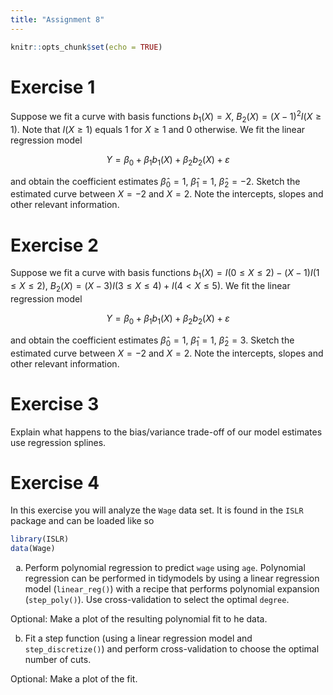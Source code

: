 ```yaml
---
title: "Assignment 8"
---
```


```r
knitr::opts_chunk$set(echo = TRUE)
```

# Exercise 1

Suppose we fit a curve with basis functions $b_1(X) = X$, $B_2(X) = (X - 1)^2 I(X \geq 1)$. Note that $I(X \geq 1)$ equals 1 for $X \geq 1$ and 0 otherwise. We fit the linear regression  model

$$Y = \beta_0 + \beta_1b_1(X) + \beta_2b_2(X) + \varepsilon$$

and obtain the coefficient estimates $\hat \beta_0 = 1$, $\hat \beta_1 = 1$, $\hat \beta_2 = -2$. Sketch the estimated curve between $X = -2$ and $X = 2$. Note the intercepts, slopes and other relevant information.

# Exercise 2

Suppose we fit a curve with basis functions $b_1(X) = I(0 \leq X \leq 2) - (X-1)I(1 \leq X \leq 2)$, $B_2(X) = (X - 3) I(3 \leq X \leq 4) + I(4 < X \leq 5)$. We fit the linear regression  model

$$Y = \beta_0 + \beta_1b_1(X) + \beta_2b_2(X) + \varepsilon$$

and obtain the coefficient estimates $\hat \beta_0 = 1$, $\hat \beta_1 = 1$, $\hat \beta_2 = 3$. Sketch the estimated curve between $X = -2$ and $X = 2$. Note the intercepts, slopes and other relevant information.

# Exercise 3

Explain what happens to the bias/variance trade-off of our model estimates use regression splines.

# Exercise 4

In  this exercise you will analyze the `Wage` data set. It is found in the `ISLR` package and can be loaded like so

```r
library(ISLR)
data(Wage)
```

a. Perform polynomial regression to predict `wage` using `age`. Polynomial regression can be performed in tidymodels by using a linear regression model (`linear_reg()`) with a recipe that performs polynomial expansion (`step_poly()`).
Use cross-validation to select the optimal `degree`.  

Optional: Make a plot of the resulting polynomial fit to he data.

b. Fit a step function (using a linear regression model and `step_discretize()`) and perform cross-validation to choose the optimal number of cuts.

Optional: Make a plot of the fit.
